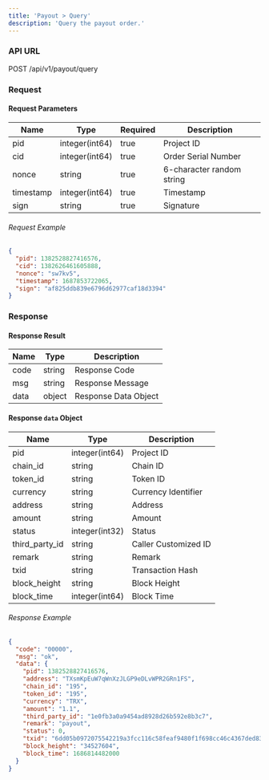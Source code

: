 ```yaml
---
title: 'Payout > Query'
description: 'Query the payout order.'
---
```


### API URL

POST /api/v1/payout/query

### Request

#### Request Parameters
| Name       | Type           | Required | Description          |
|------------|----------------|----------|----------------------|
| pid        | integer(int64) | true     | Project ID           |
| cid        | integer(int64) | true     | Order Serial Number  |
| nonce      | string         | true     | 6-character random string |
| timestamp  | integer(int64) | true     | Timestamp            |
| sign       | string         | true     | Signature            |


###### Request Example

```json
{
  "pid": 1382528827416576,
  "cid": 1382626461605888,
  "nonce": "sw7kv5",
  "timestamp": 1687853722065,
  "sign": "af825ddb839e6796d62977caf18d3394"
}
```

### Response

#### Response Result

| Name  | Type     | Description          |
| ----- | ------ | --------------------- |
| code  | string | Response Code           |
| msg   | string | Response Message        |
| data  | object | Response Data Object    |

#### Response `data` Object

| Name           | Type           | Description            |
|----------------|----------------|------------------------|
| pid            | integer(int64) | Project ID             |
| chain_id       | string         | Chain ID               |
| token_id       | string         | Token ID               |
| currency       | string         | Currency Identifier    |
| address        | string         | Address                |
| amount         | string         | Amount                 |
| status         | integer(int32) | Status                 |
| third_party_id | string         | Caller Customized ID   |
| remark         | string         | Remark                 |
| txid           | string         | Transaction Hash       |
| block_height   | string         | Block Height           |
| block_time     | integer(int64) | Block Time             |


###### Response Example

```json
{
  "code": "00000",
  "msg": "ok",
  "data": {
    "pid": 1382528827416576,
    "address": "TXsmKpEuW7qWnXzJLGP9eDLvWPR2GRn1FS",
    "chain_id": "195",
    "token_id": "195",
    "currency": "TRX",
    "amount": "1.1",
    "third_party_id": "1e0fb3a0a9454ad8928d26b592e8b3c7",
    "remark": "payout",
    "status": 0,
    "txid": "6dd05b0972075542219a3fcc116c58feaf9480f1f698cc46c4367ded83955cfd",
    "block_height": "34527604",
    "block_time": 1686814482000
  }
}
```